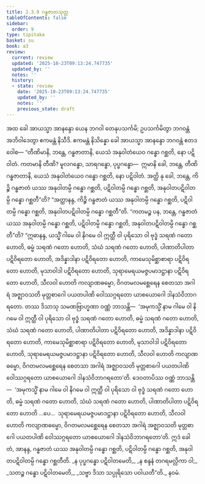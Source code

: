 ```yaml
---
title: 2.3.9 ဂန္ဓဇာတသုတ္တ
tableOfContents: false
sidebar:
  order: 9
type: tipitaka
basket: su
book: a3
review:
  current: review
  updated: '2025-10-23T09:13:24.747735'
  updated_by: ''
  notes: ''
  history:
  - state: review
    date: '2025-10-23T09:13:24.747735'
    updated_by: ''
    notes: ''
    previous_state: draft
---
```



<ReviewStatus review={frontmatter.review} showDetails={true} />

<HypothesisAnnotation frontmatter={frontmatter} />

<DynamicBreadcrumb />

<Division number="80" book="a3" e="ch" v="15" p="226">

<Paragraph number="704" book="a3">
အထ ခေါ အာယသ္မာ အာနန္ဒော ယေန ဘဂဝါ တေနုပသင်္ကမိ; ဥပသင်္ကမိတွာ ဘဂဝန္တံ အဘိဝါဒေတွာ ဧကမန္တံ နိသီဒိ. ဧကမန္တံ နိသိန္နော ခေါ အာယသ္မာ အာနန္ဒော ဘဂဝန္တံ ဧတဒဝေါစ—
</Paragraph>

<Paragraph number="705" book="a3">
“တီဏိမာနိ, ဘန္တေ, ဂန္ဓဇာတာနိ, ယေသံ အနုဝါတံယေဝ ဂန္ဓော ဂစ္ဆတိ, နော ပဋိဝါတံ. ကတမာနိ တီဏိ? မူလဂန္ဓော, သာရဂန္ဓော, ပုပ္ဖဂန္ဓော—  ဣမာနိ ခေါ, ဘန္တေ, တီဏိ ဂန္ဓဇာတာနိ, ယေသံ အနုဝါတံယေဝ ဂန္ဓော ဂစ္ဆတိ, နော ပဋိဝါတံ. အတ္ထိ နု ခေါ, ဘန္တေ, ကိဉ္စိ ဂန္ဓဇာတံ ယဿ အနုဝါတမ္ပိ ဂန္ဓော ဂစ္ဆတိ, ပဋိဝါတမ္ပိ ဂန္ဓော ဂစ္ဆတိ, အနုဝါတပဋိဝါတမ္ပိ ဂန္ဓော ဂစ္ဆတီ”တိ?
</Paragraph>

<Paragraph number="706" book="a3">
“အတ္ထာနန္ဒ, ကိဉ္စိ ဂန္ဓဇာတံ ယဿ အနုဝါတမ္ပိ ဂန္ဓော ဂစ္ဆတိ, ပဋိဝါတမ္ပိ ဂန္ဓော ဂစ္ဆတိ, အနုဝါတပဋိဝါတမ္ပိ ဂန္ဓော ဂစ္ဆတီ”တိ. “ကတမဉ္စ ပန, ဘန္တေ, ဂန္ဓဇာတံ ယဿ အနုဝါတမ္ပိ ဂန္ဓော ဂစ္ဆတိ, ပဋိဝါတမ္ပိ ဂန္ဓော ဂစ္ဆတိ, အနုဝါတပဋိဝါတမ္ပိ ဂန္ဓော ဂစ္ဆတီ”တိ?
</Paragraph>

<Paragraph number="707" book="a3">
“ဣဓာနန္ဒ, ယသ္မိံ ဂါမေ ဝါ နိဂမေ ဝါ ဣတ္ထီ ဝါ ပုရိသော ဝါ ဗုဒ္ဓံ သရဏံ ဂတော ဟောတိ, ဓမ္မံ သရဏံ ဂတော ဟောတိ, သံဃံ သရဏံ ဂတော ဟောတိ, ပါဏာတိပါတာ ပဋိဝိရတော ဟောတိ, အဒိန္နာဒါနာ ပဋိဝိရတော ဟောတိ, ကာမေသုမိစ္ဆာစာရာ ပဋိဝိရတော ဟောတိ, မုသာဝါဒါ ပဋိဝိရတော ဟောတိ, သုရာမေရယမဇ္ဇပမာဒဋ္ဌာနာ ပဋိဝိရတော ဟောတိ, သီလဝါ ဟောတိ ကလျာဏဓမ္မော, ဝိဂတမလမစ္ဆေရေန စေတသာ အဂါရံ အဇ္ဈာဝသတိ မုတ္တစာဂေါ ပယတပါဏိ ဝေါဿဂ္ဂရတော ယာစယောဂေါ ဒါနသံဝိဘာဂရတော.
</Paragraph>

<Paragraph number="708" book="a3">
တဿ ဒိသာသု သမဏဗြာဟ္မဏာ ဝဏ္ဏံ ဘာသန္တိ—  ‘အမုကသ္မိံ နာမ ဂါမေ ဝါ နိဂမေ ဝါ ဣတ္ထီ ဝါ ပုရိသော ဝါ ဗုဒ္ဓံ သရဏံ ဂတော ဟောတိ, ဓမ္မံ သရဏံ ဂတော ဟောတိ, သံဃံ သရဏံ ဂတော ဟောတိ, ပါဏာတိပါတာ ပဋိဝိရတော ဟောတိ, အဒိန္နာဒါနာ ပဋိဝိရတော ဟောတိ, ကာမေသုမိစ္ဆာစာရာ ပဋိဝိရတော ဟောတိ, မုသာဝါဒါ ပဋိဝိရတော ဟောတိ, သုရာမေရယမဇ္ဇပမာဒဋ္ဌာနာ ပဋိဝိရတော ဟောတိ, သီလဝါ ဟောတိ ကလျာဏဓမ္မော, ဝိဂတမလမစ္ဆေရေန စေတသာ အဂါရံ အဇ္ဈာဝသတိ မုတ္တစာဂေါ ပယတပါဏိ ဝေါဿဂ္ဂရတော ယာစယောဂေါ ဒါနသံဝိဘာဂရတော’တိ.
</Paragraph>

<Paragraph number="709" book="a3">
ဒေဝတာပိဿ ဝဏ္ဏံ ဘာသန္တိ—  ‘အမုကသ္မိံ နာမ ဂါမေ ဝါ နိဂမေ ဝါ ဣတ္ထီ ဝါ ပုရိသော ဝါ ဗုဒ္ဓံ သရဏံ ဂတော ဟောတိ, ဓမ္မံ သရဏံ ဂတော ဟောတိ, သံဃံ သရဏံ ဂတော ဟောတိ, ပါဏာတိပါတာ ပဋိဝိရတော ဟောတိ …ပေ…  သုရာမေရယမဇ္ဇပမာဒဋ္ဌာနာ ပဋိဝိရတော ဟောတိ, သီလဝါ ဟောတိ ကလျာဏဓမ္မော, ဝိဂတမလမစ္ဆေရေန စေတသာ အဂါရံ အဇ္ဈာဝသတိ မုတ္တစာဂေါ ပယတပါဏိ ဝေါဿဂ္ဂရတော ယာစယောဂေါ ဒါနသံဝိဘာဂရတော’တိ. ဣဒံ ခေါ တံ, အာနန္ဒ, ဂန္ဓဇာတံ ယဿ အနုဝါတမ္ပိ ဂန္ဓော ဂစ္ဆတိ, ပဋိဝါတမ္ပိ ဂန္ဓော ဂစ္ဆတိ, အနုဝါတပဋိဝါတမ္ပိ ဂန္ဓော ဂစ္ဆတီတိ.
</Paragraph>

<Paragraph number="710" type="verses" book="a3">
_န ပုပ္ဖဂန္ဓော ပဋိဝါတမေတိ,_  
_န စန္ဒနံ တဂရမလ္လိကာ ဝါ;_  
_သတဉ္စ ဂန္ဓော ပဋိဝါတမေတိ,_  
_သဗ္ဗာ ဒိသာ သပ္ပုရိသော ပဝါယတီ”တိ._  


</Paragraph>
</Division>

<Paragraph number="711" type="center" book="a3">
နဝမံ.
</Paragraph>